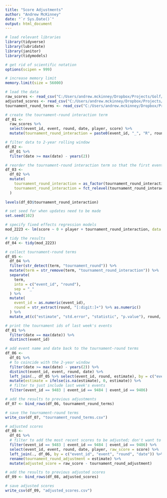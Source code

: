 ---
title: "Score Adjustments"
author: "Andrew McKinney"
date: "`r Sys.Date()`"
output: html_document
---

```{r}

# load relevant libraries
library(tidyverse)
library(lubridate)
library(janitor)
library(tidymodels)

# get rid of scientific notation
options(scipen = 999)

# increase memory limit
memory.limit(size = 56000)

```

```{r}

# load the data
raw_scores <- read_csv("C:/Users/andrew.mckinney/Dropbox/Projects/Golf/Cleaning/raw_scores.csv")
adjusted_scores <- read_csv("C:/Users/andrew.mckinney/Dropbox/Projects/Golf/Modelling/adjusted_scores.csv")
tournament_round_terms <- read_csv("C:/Users/andrew.mckinney/Dropbox/Projects/Golf/Modelling/tournament_round_terms.csv")

```

```{r}

# create the tournament-round interaction term
df_01 <-
  raw_scores %>%
  select(event_id, event, round, date, player, score) %>%
  mutate(tournament_round_interaction = paste0(event_id, "_", "R", round))

# filter data to 2-year rolling window
df_02 <- 
  df_01 %>%
  filter(date >= max(date) - years(2))

# reorder the tournament-round interaction term so that the first event of the 2022 will be the comparison in the regression model
df_03 <-
  df_02 %>%
  mutate(
    tournament_round_interaction = as_factor(tournament_round_interaction),
    tournament_round_interaction = fct_relevel(tournament_round_interaction, "9377_R1")
  )
         
levels(df_03$tournament_round_interaction)

```

```{r}

# set seed for when updates need to be made
set.seed(102)

# specify fixed effects regression models
mod_2223 <- lm(score ~ 0 + player + tournament_round_interaction, data = df_03)

# tidy the results
df_04 <- tidy(mod_2223)

```

```{r}

# collect tournament-round terms
df_05 <-
  df_04 %>%
  filter(str_detect(term, "tournament_round")) %>%
  mutate(term = str_remove(term, "tournament_round_interaction")) %>%
  separate(
    term,
    into = c("event_id", "round"),
    sep = "_"
  ) %>%
  mutate(
    event_id = as.numeric(event_id),
    round = str_extract(round, "[:digit:]+") %>% as.numeric()
  ) %>%
  mutate_at(c("estimate", "std.error", "statistic", "p.value"), round, 5)

# print the tournament ids of last week's events
df_01 %>%
  filter(date == max(date)) %>%
  distinct(event_id)

# add event name and date back to the tournament-round terms
df_06 <-
  df_01 %>%
  # to coincide with the 2-year window
  filter(date >= max(date) - years(2)) %>%
  distinct(event_id, event, round, date) %>%
  left_join(., df_05 %>% select(event_id, round, estimate), by = c("event_id", "round")) %>%
  mutate(estimate = ifelse(is.na(estimate), 0, estimate)) %>%
  # filter to just include last week's events
  filter(event_id == 9483 | event_id == 9484 | event_id == 9486)

# add the results to previous adjustments
df_07 <- bind_rows(df_06, tournament_round_terms)

# save the tournament-round terms
write_csv(df_07, "tournament_round_terms.csv")

```

```{r}

# adjusted scores
df_08 <- 
  df_01 %>%
  # filter to add the most recent scores to be adjusted; don't want to override old adjustments
  filter(event_id == 9483 | event_id == 9484 | event_id == 9486) %>%
  select(event_id, event, round, date, player, raw_score = score) %>%
  left_join(., df_06, by = c("event_id", "event", "round", "date")) %>%
  rename(tournament_round_adjustment = estimate) %>%
  mutate(adjusted_score = raw_score - tournament_round_adjustment)

# add the results to previous adjusted scores
df_09 <- bind_rows(df_08, adjusted_scores)

# save adjusted scores
write_csv(df_09, "adjusted_scores.csv")

```

